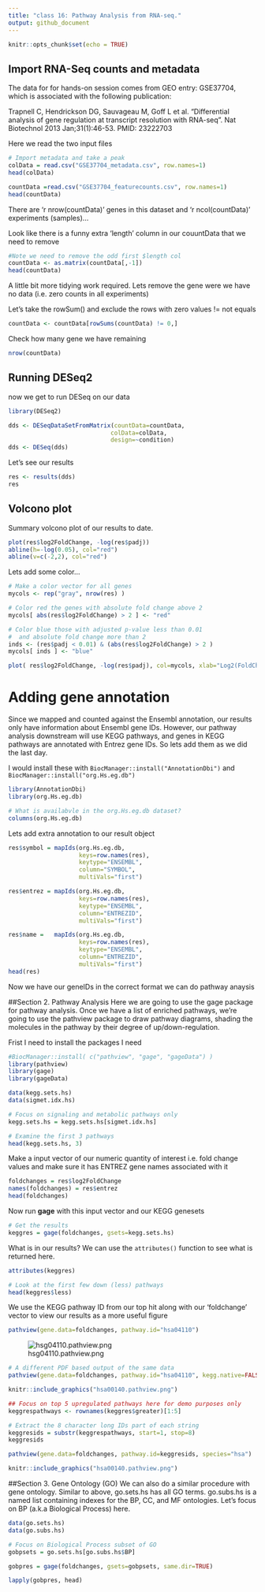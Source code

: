 ```yaml
---
title: "class 16: Pathway Analysis from RNA-seq."
output: github_document
---
```


```r
knitr::opts_chunk$set(echo = TRUE)
```

## Import RNA-Seq counts and metadata

The data for for hands-on session comes from GEO entry: GSE37704, which is associated with the following publication:

Trapnell C, Hendrickson DG, Sauvageau M, Goff L et al. "Differential analysis of gene regulation at transcript resolution with RNA-seq". Nat Biotechnol 2013 Jan;31(1):46-53. PMID: 23222703

Here we read the two input files 


```r
# Import metadata and take a peak
colData = read.csv("GSE37704_metadata.csv", row.names=1)
head(colData)

countData =read.csv("GSE37704_featurecounts.csv", row.names=1)
head(countData)
```
 
 There are 'r nrow(countData)' genes in this dataset and 'r ncol(countData)' experiments (samples)...
 
 Look like there is a funny extra 'length' column in our couuntData that we need to remove
 
```r
#Note we need to remove the odd first $length col
countData <- as.matrix(countData[,-1])
head(countData)
```
 
 A little bit more tidying work required. Lets remove the gene were we have no data (i.e. zero counts in all experiments)
 
Let's take the rowSum() and exclude the rows with zero values
!= not equals
```r
countData <- countData[rowSums(countData) != 0,] 
```

Check how many gene we have remaining
```r
nrow(countData)
```

## Running DESeq2

now we get to run DESeq on our data
```r
library(DESeq2)

dds <- DESeqDataSetFromMatrix(countData=countData,
                             colData=colData,
                             design=~condition)
dds <- DESeq(dds)
```

Let's see our results

```r
res <- results(dds)
res
```

## Volcono plot
Summary volcono plot of our results to date.

```r
plot(res$log2FoldChange, -log(res$padj))
abline(h=-log(0.05), col="red")
abline(v=c(-2,2), col="red")
```
Lets add some color...

```r
# Make a color vector for all genes
mycols <- rep("gray", nrow(res) )

# Color red the genes with absolute fold change above 2
mycols[ abs(res$log2FoldChange) > 2 ] <- "red"

# Color blue those with adjusted p-value less than 0.01
#  and absolute fold change more than 2
inds <- (res$padj < 0.01) & (abs(res$log2FoldChange) > 2 )
mycols[ inds ] <- "blue"

plot( res$log2FoldChange, -log(res$padj), col=mycols, xlab="Log2(FoldChange)", ylab="-Log(P-value)" )
```


# Adding gene annotation
Since we mapped and counted against the Ensembl annotation, our results only have information about Ensembl gene IDs. However, our pathway analysis downstream will use KEGG pathways, and genes in KEGG pathways are annotated with Entrez gene IDs. So lets add them as we did the last day.

I would install these with
`BiocManager::install("AnnotationDbi")` and
`BiocManager::install("org.Hs.eg.db")`

```r
library(AnnotationDbi)
library(org.Hs.eg.db)

# What is availabvle in the org.Hs.eg.db dataset?
columns(org.Hs.eg.db)
```

Lets add extra annotation to our result object
```r
res$symbol = mapIds(org.Hs.eg.db,
                    keys=row.names(res), 
                    keytype="ENSEMBL",
                    column="SYMBOL",
                    multiVals="first")

res$entrez = mapIds(org.Hs.eg.db,
                    keys=row.names(res),
                    keytype="ENSEMBL",
                    column="ENTREZID",
                    multiVals="first")

res$name =   mapIds(org.Hs.eg.db,
                    keys=row.names(res),
                    keytype="ENSEMBL",
                    column="ENTREZID",
                    multiVals="first")
head(res)
```
Now we have our geneIDs in the correct format we can do pathway anaysis

##Section 2. Pathway Analysis
Here we are going to use the gage package for pathway analysis. Once we have a list of enriched pathways, we're going to use the pathview package to draw pathway diagrams, shading the molecules in the pathway by their degree of up/down-regulation.

Frist I need to install the packages I need 

```r
#BiocManager::install( c("pathview", "gage", "gageData") )
library(pathview)
library(gage)
library(gageData)

data(kegg.sets.hs)
data(sigmet.idx.hs)

# Focus on signaling and metabolic pathways only
kegg.sets.hs = kegg.sets.hs[sigmet.idx.hs]

# Examine the first 3 pathways
head(kegg.sets.hs, 3)
```

Make a input vector of our numeric quantity of interest i.e. fold change values and make sure it has ENTREZ gene names associated with it
```r
foldchanges = res$log2FoldChange
names(foldchanges) = res$entrez
head(foldchanges)
```

Now run **gage** with this input vector and our KEGG genesets

```r
# Get the results
keggres = gage(foldchanges, gsets=kegg.sets.hs)

```

What is in our results? We can use the `attributes()` function to see what is returned here.

```r
attributes(keggres)
```


```r
# Look at the first few down (less) pathways
head(keggres$less)

```

We use the KEGG pathway ID from our top hit along with our 'foldchange' vector to view our results as a more useful figure 
```r
pathview(gene.data=foldchanges, pathway.id="hsa04110")
```

![hsg04110.pathview.png]()

```r
# A different PDF based output of the same data
pathview(gene.data=foldchanges, pathway.id="hsa04110", kegg.native=FALSE)
```

```r
knitr::include_graphics("hsa00140.pathview.png")
```

```r
## Focus on top 5 upregulated pathways here for demo purposes only
keggrespathways <- rownames(keggres$greater)[1:5]

# Extract the 8 character long IDs part of each string
keggresids = substr(keggrespathways, start=1, stop=8)
keggresids
```

```r
pathview(gene.data=foldchanges, pathway.id=keggresids, species="hsa")
```

```r
knitr::include_graphics("hsa00140.pathview.png")
```

##Section 3. Gene Ontology (GO)
We can also do a similar procedure with gene ontology. Similar to above, go.sets.hs has all GO terms. go.subs.hs is a named list containing indexes for the BP, CC, and MF ontologies. Let’s focus on BP (a.k.a Biological Process) here.
```r
data(go.sets.hs)
data(go.subs.hs)

# Focus on Biological Process subset of GO
gobpsets = go.sets.hs[go.subs.hs$BP]

gobpres = gage(foldchanges, gsets=gobpsets, same.dir=TRUE)

lapply(gobpres, head)

```

